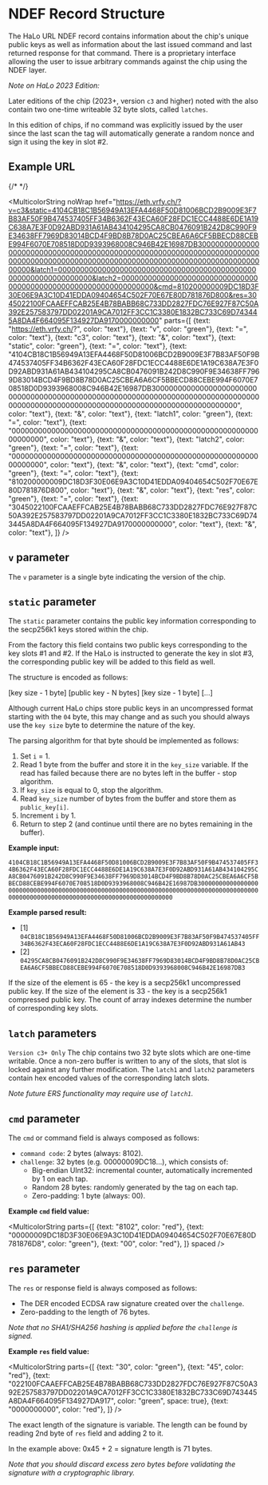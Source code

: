 
# NDEF Record Structure

The HaLo URL NDEF record contains information about the chip's unique public keys as well as information about the last issued command and last returned response for that command. There is a proprietary interface allowing the user to issue arbitrary commands against the chip using the NDEF layer.

_Note on HaLo 2023 Edition:_

Later editions of the chip (2023+, version `c3` and higher) noted with the also contain two one-time writeable 32 byte slots, called `latches`.

In this edition of chips, if no command was explicitly issued by the user since the last scan the tag will automatically generate a random nonce and sign it using the key in slot #2.

## Example URL

{/* <LongUrl href="https://eth.vrfy.ch/?v=c3&static=4104CB18C1B56949A13EFA4468F50D81006BCD2B9009E3F7B83AF50F9B474537405FF34B6362F43ECA60F28FDC1ECC4488E6DE1A19C638A7E3F0D92ABD931A61AB434104295CA8CB0476091B242D8C990F9E34638FF7969D83014BCD4F9BD8B78D0AC25CBEA6A6CF5BBECD88CEBE994F6070E708518D0D9393968008C946B42E16987DB3000000000000000000000000000000000000000000000000000000000000000000000000000000000000000000000000000000000000000000000000000000000000&latch1=0000000000000000000000000000000000000000000000000000000000000000&latch2=0000000000000000000000000000000000000000000000000000000000000000&cmd=810200000009DC18D3F30E06E9A3C10D41EDDA09404654C502F70E67E80D781876D800&res=3045022100FCAAEFFCAB25E4B78BABB68C733DD2827FDC76E927F87C50A392E257583797DD02201A9CA7012FF3CC1C3380E1832BC733C69D743445A8DA4F664095F134927DA9170000000000" /> */}


<MulticolorString 
  noWrap
  href="https://eth.vrfy.ch/?v=c3&static=4104CB18C1B56949A13EFA4468F50D81006BCD2B9009E3F7B83AF50F9B474537405FF34B6362F43ECA60F28FDC1ECC4488E6DE1A19C638A7E3F0D92ABD931A61AB434104295CA8CB0476091B242D8C990F9E34638FF7969D83014BCD4F9BD8B78D0AC25CBEA6A6CF5BBECD88CEBE994F6070E708518D0D9393968008C946B42E16987DB3000000000000000000000000000000000000000000000000000000000000000000000000000000000000000000000000000000000000000000000000000000000000&latch1=0000000000000000000000000000000000000000000000000000000000000000&latch2=0000000000000000000000000000000000000000000000000000000000000000&cmd=810200000009DC18D3F30E06E9A3C10D41EDDA09404654C502F70E67E80D781876D800&res=3045022100FCAAEFFCAB25E4B78BABB68C733DD2827FDC76E927F87C50A392E257583797DD02201A9CA7012FF3CC1C3380E1832BC733C69D743445A8DA4F664095F134927DA9170000000000"
  parts={[
    {text: "https://eth.vrfy.ch/?", color: "text"},
    {text: "v", color: "green"},
    {text: "=", color: "text"},
    {text: "c3", color: "text"},
    {text: "&", color: "text"},
    {text: "static", color: "green"},
    {text: "=", color: "text"},
    {text: "4104CB18C1B56949A13EFA4468F50D81006BCD2B9009E3F7B83AF50F9B474537405FF34B6362F43ECA60F28FDC1ECC4488E6DE1A19C638A7E3F0D92ABD931A61AB434104295CA8CB0476091B242D8C990F9E34638FF7969D83014BCD4F9BD8B78D0AC25CBEA6A6CF5BBECD88CEBE994F6070E708518D0D9393968008C946B42E16987DB3000000000000000000000000000000000000000000000000000000000000000000000000000000000000000000000000000000000000000000000000000000000000", color: "text"},
    {text: "&", color: "text"},
    {text: "latch1", color: "green"},
    {text: "=", color: "text"},
    {text: "0000000000000000000000000000000000000000000000000000000000000000", color: "text"},
    {text: "&", color: "text"},
    {text: "latch2", color: "green"},
    {text: "=", color: "text"},
    {text: "0000000000000000000000000000000000000000000000000000000000000000", color: "text"},
    {text: "&", color: "text"},
    {text: "cmd", color: "green"},
    {text: "=", color: "text"},
    {text: "810200000009DC18D3F30E06E9A3C10D41EDDA09404654C502F70E67E80D781876D800", color: "text"},
    {text: "&", color: "text"},
    {text: "res", color: "green"},
    {text: "=", color: "text"},
    {text: "3045022100FCAAEFFCAB25E4B78BABB68C733DD2827FDC76E927F87C50A392E257583797DD02201A9CA7012FF3CC1C3380E1832BC733C69D743445A8DA4F664095F134927DA9170000000000", color: "text"},
    {text: "&", color: "text"},
  ]}
/>

## `v` parameter

The `v` parameter is a single byte indicating the version of the chip.

## `static` parameter

The `static` parameter contains the public key information corresponding to the secp256k1 keys stored within the chip.

From the factory this field contains two public keys corresponding to the key slots #1 and #2. If the HaLo is instructed to generate the key in slot #3, the corresponding public key will be added to this field as well.

The structure is encoded as follows:

[key size - 1 byte] [public key - N bytes] [key size - 1 byte] [...]

Although current HaLo chips store public keys in an uncompressed format starting with the `04` byte, this may change and as such you should always use the `key size` byte to determine the nature of the key.

The parsing algorithm for that byte should be implemented as follows:

1. Set `i` = 1.
2. Read 1 byte from the buffer and store it in the `key_size` variable. If the read has failed because there are no bytes left in the buffer - stop algorithm.
3. If `key_size` is equal to 0, stop the algorithm.
4. Read `key_size` number of bytes from the buffer and store them as `public_key[i]`.
5. Increment `i` by 1.
6. Return to step 2 (and continue until there are no bytes remaining in the buffer).

**Example input:**

`4104CB18C1B56949A13EFA4468F50D81006BCD2B9009E3F7B83AF50F9B474537405FF34B6362F43ECA60F28FDC1ECC4488E6DE1A19C638A7E3F0D92ABD931A61AB434104295CA8CB0476091B242D8C990F9E34638FF7969D83014BCD4F9BD8B78D0AC25CBEA6A6CF5BBECD88CEBE994F6070E708518D0D9393968008C946B42E16987DB3000000000000000000000000000000000000000000000000000000000000000000000000000000000000000000000000000000000000000000000000000000000000`

**Example parsed result:**

- [1] `04CB18C1B56949A13EFA4468F50D81006BCD2B9009E3F7B83AF50F9B474537405FF34B6362F43ECA60F28FDC1ECC4488E6DE1A19C638A7E3F0D92ABD931A61AB43`
- [2] `04295CA8CB0476091B242D8C990F9E34638FF7969D83014BCD4F9BD8B78D0AC25CBEA6A6CF5BBECD88CEBE994F6070E708518D0D9393968008C946B42E16987DB3`

If the size of the element is 65 - the key is a secp256k1 uncompressed public key. If the size of the element is 33 - the key is a secp256k1 compressed public key. The count of array indexes determine the number of corresponding key slots.

## `latch` parameters

`Version c3+ Only` The chip contains two 32 byte slots which are one-time writable. Once a non-zero buffer is written to any of the slots, that slot is locked against any further modification. The `latch1` and `latch2` parameters contain hex encoded values of the corresponding latch slots.

_Note future ERS functionality may require use of `latch1`._

## `cmd` parameter

The `cmd` or command field is always composed as follows:

- `command code`: 2 bytes (always: 8102).
- `challenge`: 32 bytes (e.g. 00000009DC18…), which consists of:
  - Big-endian UInt32: incremental counter, automatically incremented by 1 on each tap.
  - Random 28 bytes: randomly generated by the tag on each tap.
  - Zero-padding: 1 byte (always: 00).

**Example `cmd` field value:**

<MulticolorString 
  parts={[
    {text: "8102", color: "red"},
    {text: "00000009DC18D3F30E06E9A3C10D41EDDA09404654C502F70E67E80D781876D8", color: "green"},
    {text: "00", color: "red"},
  ]}
  spaced
/>

## `res` parameter

The `res` or response field is always composed as follows:

- The DER encoded ECDSA raw signature created over the `challenge`.
- Zero-padding to the length of 76 bytes.

_Note that no SHA1/SHA256 hashing is applied before the `challenge` is signed._

**Example `res` field value:**

<MulticolorString 
  parts={[
    {text: "30", color: "green"},
    {text: "45", color: "red"},
    {text:   "022100FCAAEFFCAB25E4B78BABB68C733DD2827FDC76E927F87C50A392E257583797DD02201A9CA7012FF3CC1C3380E1832BC733C69D743445A8DA4F664095F134927DA917", color: "green", space: true},
    {text: "0000000000", color: "red"},
  ]}
/>

The exact length of the signature is variable. The length can be found by reading 2nd byte of `res` field and adding 2 to it.

In the example above: 0x45 + 2 = signature length is 71 bytes.

_Note that you should discard excess zero bytes before validating the signature with a cryptographic library._
